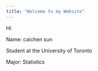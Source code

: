 ```yaml
---
title: "Welcome to my Website"
---
```


Hi

Name: caichen sun

Student at the University of Toronto

Major: Statistics
